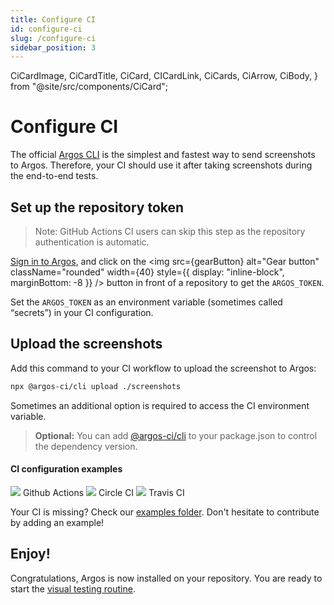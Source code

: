 ```yaml
---
title: Configure CI
id: configure-ci
slug: /configure-ci
sidebar_position: 3
---
```


  CiCardImage,
  CiCardTitle,
  CiCard,
  CICardLink,
  CiCards,
  CiArrow,
  CiBody,
} from "@site/src/components/CiCard";

# Configure CI

The official [Argos CLI](/argos-cli) is the simplest and fastest way to send screenshots to Argos. Therefore, your CI should use it after taking screenshots during the end-to-end tests.

## Set up the repository token

> Note: GitHub Actions CI users can skip this step as the repository authentication is automatic.

[Sign in to Argos](https://app.argos-ci.com), and click on the <img
src={gearButton}
alt="Gear button"
className="rounded"
width={40}
style={{ display: "inline-block", marginBottom: -8 }}
/>
button in front of a repository to get the `ARGOS_TOKEN`.

Set the `ARGOS_TOKEN` as an environment variable (sometimes called “secrets”) in your CI configuration.

## Upload the screenshots

Add this command to your CI workflow to upload the screenshot to Argos:

```sh
npx @argos-ci/cli upload ./screenshots
```

Sometimes an additional option is required to access the CI environment variable.

> **Optional:** You can add [@argos-ci/cli](https://www.npmjs.com/package/@argos-ci/cli) to your package.json to control the dependency version.

#### CI configuration examples

<CiCards>
  <CICardLink href="https://github.com/argos-ci/argos/tree/main/examples/github-actions">
    <CiCard>
      <CiBody>
        <CiCardImage>
          <img src={githubLogo} />
        </CiCardImage>
        <CiCardTitle>Github Actions</CiCardTitle>
      </CiBody>
      <CiArrow />
    </CiCard>
  </CICardLink>
  <CICardLink href="https://github.com/argos-ci/argos/tree/main/examples/circleci">
    <CiCard>
      <CiBody>
        <CiCardImage>
          <img src={circleCiLogo} />
        </CiCardImage>
        <CiCardTitle>Circle CI</CiCardTitle>
      </CiBody>
      <CiArrow />
    </CiCard>
  </CICardLink>
  <CICardLink href="https://github.com/argos-ci/argos/tree/main/examples/travis">
    <CiCard>
      <CiBody>
        <CiCardImage>
          <img src={travisLogo} />
        </CiCardImage>
        <CiCardTitle>Travis CI</CiCardTitle>
      </CiBody>
      <CiArrow />
    </CiCard>
  </CICardLink>
</CiCards>

Your CI is missing? Check our [examples folder](https://github.com/argos-ci/argos/tree/main/examples). Don't hesitate to contribute by adding an example!

## Enjoy!

Congratulations, Argos is now installed on your repository. You are ready to start the [visual testing routine](/visual-testing).

